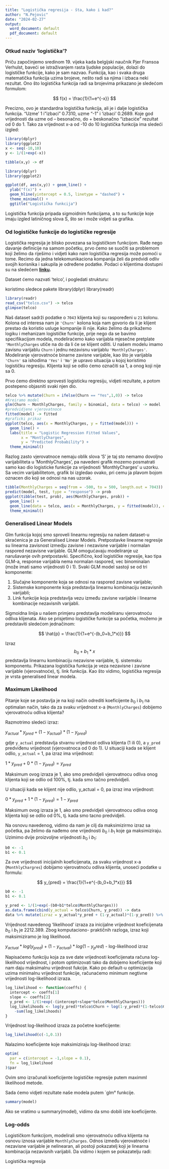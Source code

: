 ---
title: "Logistička regresija - šta, kako i kad?"
author: "N.Pejovic"
date: "2024-02-27"
output:
  word_document: default
  pdf_document: default
---


### Otkud naziv 'logistička'?

Priču započinjemo sredinom 19. vijeka kada belgijski naučnik Pjer Fransoa Verhulst, baveći se istraživanjem rasta ljudske populacije, dolazi do logističke funkcije, kako je sam nazvao. Funkcija, kao i svaka druga matematička funkcija uzima brojeve, nešto radi sa njima i izbaca neki rezultat. Ono što logistička funkcija radi sa brojevima prikazano je sledećom formulom:

$$
f(x) = \frac{1}{1+e^{-x}}
$$


Precizno, ovo je standardna logistička funkcija, ali je i dalje logistička funkcija. "Uzme' 1 i "izbaci" 0.7310, uzme "-1" i 'izbaci' 0.2689. Koje god vrijednosti da uzme od – besonačno, do + beskonačno "izbaciće" rezultat od 0 do 1. Tako za vrijednost x-a od -10 do 10 logistička funkcija ima sledeći izgled:

```{r logisticka_funkcija, echo = FALSE, message = FALSE}
library(dplyr)
library(ggplot2)
x <- seq(-10,10)
y <- 1/(1+exp(-x))

tibble(x,y) -> df

library(dplyr)
library(ggplot2)

ggplot(df, aes(x,y)) + geom_line() +
  ylab("f(x)") +
  geom_hline(yintercept = 0.5, linetype = "dashed") +
  theme_minimal() +
  ggtitle("Logistička funkcija")
```
Logistička funkcija pripada sigmoidnim funkcijama, a to su funkcije koje imaju izgled latiničnog slova S, što se i može vidjeti sa grafika. 

### Od logističke funkcije do logističke regresije

Logistička regresija je blisko povezana sa logističkom funkcijom. Rađe nego davanje definicije na samom početku, prvo ćemo se suočiti sa problemom koji želimo da riješimo i vidjeti kako nam logistička regresija može pomoći u tome. Recimo da jedna telekomunikaciona kompanija želi da predvidi odliv svojih korisnika i sakupila je određene podatke. Podaci o klijentima dostupni su na sledećem __[linku](https://www.kaggle.com/datasets/blastchar/telco-customer-churn).__

Dataset ćemo nazvati 'telco', i pogledati strukturu:

koristimo sledece pakete
library(dplyr)
library(readr)

```{r telco, message = FALSE}
library(readr)
read_csv("telco.csv") -> telco
glimpse(telco)
```

Naš dataset sadrži podatke o ```7043``` klijenta koji su raspoređeni u `21` kolonu. Kolona od interesa nam je `'Churn'` kolona koja nam govorio da li je klijent prestao da koristio usluge kompanije ili nije. Kako želimo da prikažemo logiku i mehanizam logističke funkcije, prije nego da se bavimo specifikacijom modela, modeliraćemo kako varijabla mjesečne pretplate `'MonthlyCharges` utiče na do da li će se klijent odliti. U našem modelu imamo zavisnu varijablu `Churn` i jednu nezavisnu varijablu `'MonthlyCharges'`. Modeliranje vjerovatnoće binarne zavisne varijable, kao što je varijabla `'Churn'` sa ishodima `'Yes'` i `'No'` je upravo situacija u kojoj koristimo logističku regresiju. Klijenta koji se odlio ćemo označiti sa 1, a onog koji nije sa 0.

Prvo ćemo direktno sprovesti logisticku regresiju, vidjeti rezultate, a potom postepeno objasniti svaki njen dio.

```{r logistic_regression, message = FALSE}
telco %>% mutate(Churn = ifelse(Churn == "Yes",1,0)) -> telco
#Kreiramo model
glm(Churn ~ MonthlyCharges, family = binomial, data = telco) -> model
#predvidjene vjerovatnoce
fitted(model) -> fitted
#graficki prikaz
ggplot(telco, aes(x = MonthlyCharges, y = fitted(model))) +
  geom_line() +
  labs(title = "Logistic Regression Fitted Values",
       x = "MontlyCharges",
       y = "Predicted Probability") +
  theme_minimal()
```

Razlog zasto vjerovatnoce nemaju oblik slova 'S' je taj sto nemamo dovoljno varijabiliteta u 'MonthlyCharges', pa navedeni grafik mozemo posmatrati samo kao dio logisticke funkcije za vrijednosti 'MonthlyCharges' u uzorku. Sa vecim varijabilitetom, grafik bi izgledao ovako, pri cemu ja plavom bojom oznacen dio koji se odnosi na nas uzorak. 

```{r regression_full, message = FALSE, warning = FALSE}
tibble(MonthlyCharges = seq(from = -500, to = 500, length.out = 7043)) -> test
predict(model, test, type = "response") -> prob
ggplot(tibble(test, prob), aes(MonthlyCharges, prob)) + 
  geom_line() +
  geom_line(data = telco, aes(x = MonthlyCharges, y = fitted(model)), color = "blue", size = 2) +
  theme_minimal()
```


### Generalised Linear Models

Glm funkcija kojoj smo sproveli linearnu regresiju na našem dataset-u skraćenica je za Generalised Linear Models. Pretpostavke linearne regresije su linearna zavisnost izmedju zavisne i nezavisne varijable i normalan raspored nezavisne varijable. GLM omogućavaju modeliranje uz narušavanje ovih pretpostavki. Specifično, kod logističke regresije, kao tipa GLM-a, response varijabla nema normalan raspored, vec binominalan (može imati samo vrijednosti 0 i 1). Svaki GLM model sastoji se od tri komponente:

1.  Slučajne komponente koja se odnosi na raspored zavisne varijable;
2.  Sistemske komponente koja predstavlja linearnu kombinaciju nezavisnih varijabli;
3.  Link funkcije koja predstavlja vezu između zavisne varijable i linearne kombinacije nezavisnih varijabli.

Sigmoidna linija u našem primjeru predstavlja modeliranu vjerovatnoću odliva klijenata. Ako se prisjetimo logističke funkcije sa početka, možemo je predstaviti sledećom jednačinom:

$$
\hat{p} = \frac{1}{1+e^{-(b_0+b_1*x)}}
$$

Izraz $$b_0+b_1*x$$ predstavlja linearnu kombinaciju nezavisne varijable, tj. sistemsku komponentu. Prikazana logistička funkcija je veza nezavisne i zavisne varijable (vjerovatnoće), tj. link funkcija. Kao što vidimo, logistička regresija je vrsta generalised linear modela. 


### Maximum Likelihood

Pitanje koje se postavlja je na koji način odrediti koeficijente $b_0$ i $b_1$ na optimalan način, tako da za svaku vrijednost x-a (`MonthlyCharges`) dobijemo vjerovatnoću odliva klijenta?

Razmotrimo sledeći izraz:

$y_{actual} * y_{pred} + (1-y_{actual})*(1-y_{pred})$

gdje `y_actual` predstavlja stvarnu vrijednost odliva klijenta (1 ili 0), a `y_pred` predviđenu vrijednost (vjerovatnoca od 0 do 1). U situaciji kada se klijent odlio, `y_actual` = 1, pa izraz ima vrijednost:

$1 * y_{pred}+ 0*(1-y_{pred}) = y_{pred}$

Maksimum ovog izraza je 1, ako smo predvidjeli vjerovatnocu odliva onog klijenta koji se odlio od 100%, tj. kada smo tačno predvidjeli.

U situaciji kada se klijent nije odlio, y_actual = 0, pa izraz ima vrijednost:

$0 * y_{pred} + 1*(1-y_{pred}) = 1-y_{pred}$

Maksimum ovog izraza je 1, ako smo predvidjeli vjerovatnocu odliva onog klijenta koji se odlio od 0%, tj. kada smo tacno predvidjeli.


Na osnovu navedenog, vidimo da nam je cilj da maksimizirmo izraz sa početka, pa želimo da nađemo one vrijednosti $b_0$ i $b_1$ koje ga maksimiziraju. Uzimimo dvije proizvoljne vrijednosti $b_0$ i $b_1$:

```{r initials, eval = FALSE}
b0 <- -1
b1 <- 0.1
```

Za ove vrijednosti inicijalnih koeficijenata, za svaku vrijednost x-a (`MonthlyChargres`) dobijamo vjerovatnoću odliva klijenta, unoseći podatke u formulu:

$$
y_{pred} = \frac{1}{1+e^{-(b_0+b_1*x)}}
$$

```{r prob_manual, message=FALSE, warning=FALSE}
b0 <- -1
b1 <- 0.1

y_pred <- 1/(1+exp(-(b0+b1*telco$MonthlyCharges)))
as.data.frame(cbind(y_actual = telco$Churn, y_pred)) -> data
data %>% mutate(izraz = y_actual*y_pred + (1-y_actual)*(1-y_pred)) %>% summarise(sum(izraz))
```

Vrijednost navedenog 'likelihood' izraza za inicijalne vrijednost koeficijenata $b_0$ i $b_1$ je 2212.389. Zbog komputaciono- praktičnih razloga, izraz koji maksimiziramo je log likelihood. 

$y_{actual}*log(y_{pred}) + (1-y_{actual})*log(1-{y_pred})$  - log-likelihood izraz

Napisaćemo funkciju koja za sve date vrijednosti koeficijenata računa log-likelihood vrijednost, i potom optimizovati tako da dobijemo koeficijente koji nam daju maksimalnu vrijednost fukcije. Kako po default-u optimizacija uzima minimalnu vrijednost funkcije, računaćemo minimum negtivne vrijednosti log-likelihood izraza.

```{r log_likelihood, message = FALSE}
log_likelihood <- function(coeffs) {
  intercept <- coeffs[1]
  slope <- coeffs[2]
  y_pred <- 1/(1+exp(-(intercept+slope*telco$MonthlyCharges)))
  log_likelihoods <- log(y_pred)*telco$Churn + log(1-y_pred)*(1-telco$Churn)
    -sum(log_likelihoods)
}
```

Vrijednost log-likelihood izraza za početne koeficijente:

```{r log_likelihood2, message = FALSE}
log_likelihood(c(-1,0.1))
```

Nalazimo koeficijente koje maksimiziraju log-likelihood izraz:

```{r optim}
optim(
  par = c(intercept = -1,slope = 0.1),
  fn = log_likelihood
)$par
```

Ovim smo izračunali koeficijente logističke regresije putem maximml likelihood metode. 

Sada ćemo vidjeti rezultate naše modela putem `glm° funkcije. 

```{r glm}
summary(model)
```


Ako se vratimo u summary(model), vidimo da smo dobili iste koeficijente. 

### Log-odds


Logističkom funkcijom, modelirali smo vjerovatnoću odliva klijenta na osnovu iznosa varijable `MonthlyCharges`. Odnos između vjerovatnoće i nezavisne varijable je nelinearan, ali postoji pokazatelj koji je linearna kombinacija nezavisnih varijabli. Da vidimo i kojem se pokazatelju radi:




Logistička regresija






